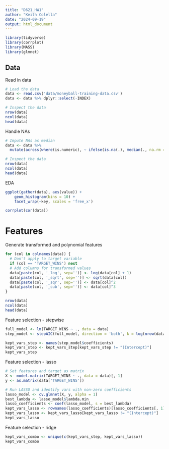 ```yaml
---
title: "D621_HW1"
author: "Keith Colella"
date: "2024-09-19"
output: html_document
---
```


```r
library(tidyverse)
library(corrplot)
library(MASS)
library(glmnet)
```

## Data

Read in data

```r
# Load the data
data <- read.csv('data/moneyball-training-data.csv')
data <- data %>% dplyr::select(-INDEX)

# Inspect the data
nrow(data)
ncol(data)
head(data)
```

Handle NAs

```r
# Impute NAs as median
data <- data %>%
  mutate(across(where(is.numeric), ~ ifelse(is.na(.), median(., na.rm = TRUE), .)))

# Inspect the data
nrow(data)
ncol(data)
head(data)
```

EDA

```r
ggplot(gather(data), aes(value)) + 
    geom_histogram(bins = 10) + 
    facet_wrap(~key, scales = 'free_x')
```

```r
corrplot(cor(data))
```

# Features

Generate transformed and polynomial features

```r
for (col in colnames(data)) {
  # Don't apply to target variable
  if (col == 'TARGET_WINS') next 
  # Add columns for transformed values
  data[paste(col, '_log', sep='')] <- log(data[col] + 1)
  data[paste(col, '_sqrt', sep='')] <- sqrt(data[col])
  data[paste(col, '_sqr', sep='')] <- data[col]^2
  data[paste(col, '_cub', sep='')] <- data[col]^3
}

nrow(data)
ncol(data)
head(data)
```

Feature selection - stepwise

```r
full_model <- lm(TARGET_WINS ~ ., data = data)
step_model <- stepAIC(full_model, direction = 'both', k = log(nrow(data)), trace = 0)

kept_vars_step <- names(step_model$coefficients)
kept_vars_step <- kept_vars_step[kept_vars_step != "(Intercept)"]
kept_vars_step
```

Feature selection - lasso

```r
# Set features and target as matrix
X <- model.matrix(TARGET_WINS ~ ., data = data)[,-1]
y <- as.matrix(data['TARGET_WINS'])

# Run LASSO and identify vars with non-zero coefficients
lasso_model <- cv.glmnet(X, y, alpha = 1)
best_lambda <- lasso_model$lambda.min
lasso_coefficients <- coef(lasso_model, s = best_lambda)
kept_vars_lasso <- rownames(lasso_coefficients)[lasso_coefficients[, 1] != 0]
kept_vars_lasso <- kept_vars_lasso[kept_vars_lasso != "(Intercept)"]
kept_vars_lasso
```

Feature selection - ridge

```r
kept_vars_combo <- unique(c(kept_vars_step, kept_vars_lasso))
kept_vars_combo
```

